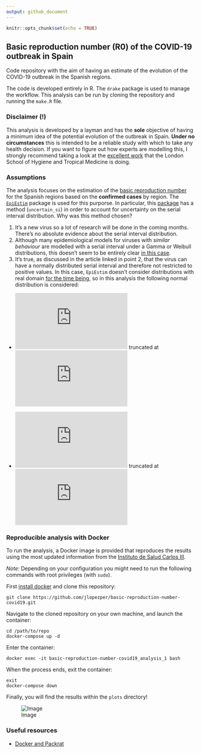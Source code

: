 ```yaml
---
output: github_document
---
```


```r
knitr::opts_chunk$set(echo = TRUE)
```

## Basic reproduction number (R0) of the COVID-19 outbreak in Spain

Code repository with the aim of having an estimate of the evolution of the COVID-19 outbreak in the Spanish regions. 

The code is developed entirely in R. The `drake` package is used to manage the workflow. This analysis can be run by cloning the repository and running the `make.R` file.

### Disclaimer (!)

This analysis is developed by a layman and has the **sole** objective of having a minimum idea of the potential evolution of the outbreak in Spain. **Under no circumstances** this is intended to be a reliable study with which to take any health decision. If you want to figure out how experts are modelling this, I strongly recommend taking a look at the [excellent work](https://cmmid.github.io/topics/covid19/current-patterns-transmission/global-time-varying-transmission.html) that the London School of Hygiene and Tropical Medicine is doing.


### Assumptions

The analysis focuses on the estimation of the [basic reproduction number](https://en.wikipedia.org/wiki/Basic_reproduction_number) for the Spanish regions based on the **confirmed cases** by region. The [`EpiEstim`](https://cran.r-project.org/web/packages/EpiEstim/index.html) package is used for this purporse. In particular, this [package](https://cran.r-project.org/web/packages/EpiEstim/vignettes/demo.html) has a method (`uncertain_si`) in order to account for uncertainty on the serial interval distribution. Why was this method chosen?

1. It's a new virus so a lot of research will be done in the coming months. There's no absolute evidence about the serial interval distribution.
2. Although many epidemiological models for viruses with *similar behaviour* are modelled with a serial interval under a Gamma or Weibull distributions, this doesn't seem to be entirely clear [in this case](https://wwwnc.cdc.gov/eid/article/26/6/20-0357_article).
3. It's true, as discussed in the article linked in point 2, that the virus can have a normally distributed serial interval and therefore not restricted to positive values. In this case, `EpiEstim` doesn't consider distributions with real domain [for the time being](https://github.com/annecori/EpiEstim/issues/90), so in this analysis the following normal distribution is considered:

- ![equation](https://latex.codecogs.com/gif.latex?%5Cmu%20%5Csim%20N%283.96%2C%202%29) truncated at ![equation](https://latex.codecogs.com/gif.latex?%5B1%2C%206%5D)

- ![equation](https://latex.codecogs.com/gif.latex?%5Csigma%20%5Csim%20N%284.75%2C%201%29) truncated at ![equation](https://latex.codecogs.com/gif.latex?%5B2.5%2C%206%5D)
 
### Reproducible analysis with Docker

To run the analysis, a Docker image is provided that reproduces the results using the most updated information from the [Instituto de Salud Carlos III](https://covid19.isciii.es).

*Note:* Depending on your configuration you might need to run the following commands with root privileges (with `sudo`).

First [install docker](https://docs.docker.com/install/) and clone this repository:

```
git clone https://github.com/jlopezper/basic-reproduction-number-covid19.git
```

Navigate to the cloned repository on your own machine, and launch the container:

```
cd /path/to/repo
docker-compose up -d
```

Enter the container:

```
docker exec -it basic-reproduction-number-covid19_analysis_1 bash
```

When the process ends, exit the container:

```
exit
docker-compose down
```

Finally, you will find the results within the `plots` directory!

![Image](https://i.imgur.com/GQNCv8M.png)

### Useful resources

- [Docker and Packrat](https://www.joelnitta.com/post/docker-and-packrat/)
